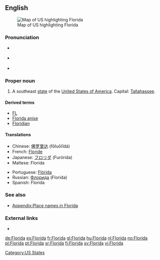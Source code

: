 {{also|florida}}

==English==
[[Image:Map of USA highlighting Florida.png|thumb|right|Map of US highlighting Florida]]

===Pronunciation===
* {{a|UK}} {{IPA|/ˈflɒɹɪdə/}}
* {{a|UK}} {{IPA|/ˈflɔɹɪdə/|/ˈflɑɹɪdə/}}
* {{audio|en-us-Florida.ogg|Audio (US)}}

===Proper noun===
{{en-proper noun}}

# A southeast [[state]] of the [[United States of America]]. Capital: [[Tallahassee]].

====Derived terms====
* [[FL]]
* [[Florida anise]]
* [[Floridian]]

====Translations====
{{trans-top|US state}}
* Chinese: [[佛罗里达]] (fōluōlĭdá)
* French: [[Floride]] {{f}}
* Japanese: [[フロリダ]] (Furórida)
* Maltese: Florida
{{trans-mid}}
* Portuguese: [[Flórida]] {{f}}
* Russian: [[Флорида]] (Florída) {{f}}
* Spanish: Florida {{f}}
{{trans-bottom}}

===See also===
*[[Appendix:Place names in Florida]]

===External links===
* {{pedialite}}

[[Category:US States]]

[[de:Florida]]
[[es:Florida]]
[[fr:Florida]]
[[gl:Florida]]
[[hu:Florida]]
[[nl:Florida]]
[[no:Florida]]
[[pl:Florida]]
[[pt:Florida]]
[[sr:Florida]]
[[fi:Florida]]
[[sv:Florida]]
[[vi:Florida]]